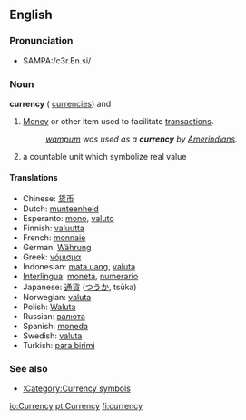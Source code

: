 ==English==
{{wikipedia}}

===Pronunciation===
*{{US}} SAMPA:/c3r.En.si/

===Noun===
'''currency''' ({{plural}} [[currencies]]) {{countable}} and {{uncountable}}

# [[Money]] or other item used to facilitate [[transaction]]s.
#:''[[wampum]] was used as a '''currency''' by [[Amerindian]]s.''
# a countable unit which symbolize real value

====Translations====
*Chinese: [[货币]]
*Dutch: [[munteenheid]] {{f}}
*Esperanto: [[mono]], [[valuto]]
*Finnish: [[valuutta]]
*French: [[monnaie]] {{f}}
*German: [[Währung]] {{f}}
*Greek: [[νόμισμα]] {{n}}
*Indonesian: [[mata uang]], [[valuta]]
*[[Interlingua]]: [[moneta]], [[numerario]]
*Japanese: [[通貨]] ([[つうか]], tsūka)
*Norwegian: [[valuta]]
*Polish: [[Waluta]]
*Russian: [[валюта]]
*Spanish: [[moneda]]
*Swedish: [[valuta]]
*Turkish: [[para birimi]]

===See also===
*[[:Category:Currency symbols]]

[[io:Currency]]
[[pt:Currency]]
[[fi:currency]]